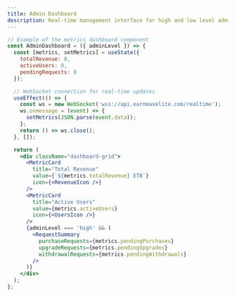 ```yaml
---
title: Admin Dashboard
description: Real-time management interface for high and low level admins
---
```


```jsx live
// Example of the metrics dashboard component
const AdminDashboard = ({ adminLevel }) => {
  const [metrics, setMetrics] = useState({
    totalRevenue: 0,
    activeUsers: 0,
    pendingRequests: 0
  });

  // WebSocket connection for real-time updates
  useEffect(() => {
    const ws = new WebSocket('wss://api.earnmaxelite.com/realtime');
    ws.onmessage = (event) => {
      setMetrics(JSON.parse(event.data));
    };
    return () => ws.close();
  }, []);

  return (
    <div className="dashboard-grid">
      <MetricCard 
        title="Total Revenue" 
        value={`${metrics.totalRevenue} ETB`}
        icon={<RevenueIcon />}
      />
      <MetricCard 
        title="Active Users" 
        value={metrics.activeUsers}
        icon={<UsersIcon />} 
      />
      {adminLevel === 'high' && (
        <RequestSummary 
          purchaseRequests={metrics.pendingPurchases}
          upgradeRequests={metrics.pendingUpgrades}
          withdrawalRequests={metrics.pendingWithdrawals}
        />
      )}
    </div>
  );
};